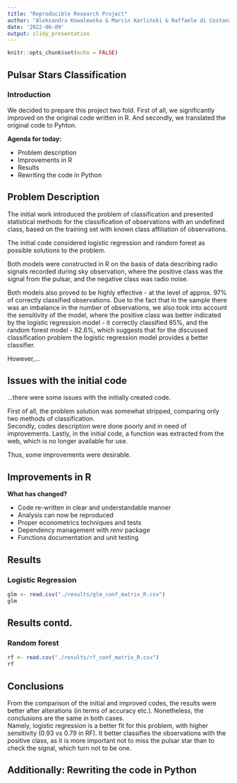 ```yaml
---
title: "Reproducible Research Project"
author: "Aleksandra Kowalewska & Marcin Karliński & Raffaele di Costanzo"
date: '2022-06-09'
output: slidy_presentation
---
```


```r
knitr::opts_chunk$set(echo = FALSE)
```

## Pulsar Stars Classification
### Introduction

We decided to prepare this project two fold. First of all, we significantly improved on the original code written in R. And secondly, we translated the original code to Pyhton. 


**Agenda for today:**

- Problem description      
- Improvements in R      
- Results       
- Rewriting the code in Python      

## Problem Description

The initial work introduced the problem of classification and presented statistical methods for the classification of observations with an undefined class, based on the training set with known class affiliation of observations.       

The initial code considered logistic regression and random forest as possible solutions to the problem. 

Both models were constructed in R on the basis of data describing radio signals recorded during sky observation, where the positive class was the signal from the pulsar, and the negative class was radio noise.

Both models also proved to be highly effective - at the level of approx. 97% of correctly classified observations. Due to the fact that in the sample there was an imbalance in the number of observations, we also took into account the sensitivity of the model, where the positive class was better indicated by the logistic regression model - it correctly classified 85%, and the random forest model - 82.6%, which suggests that for the discussed classification problem the logistic regression model provides a better classifier.

However,...

## Issues with the initial code

...there were some issues with the initially created code.

First of all, the problem solution was somewhat stripped, comparing only two methods of classification.      
Secondly, codes description were done poorly and in need of improvements. 
Lastly, in the initial code, a function was extracted from the web, which is no longer available for use. 

Thus, some improvements were desirable.

## Improvements in R 

**What has changed?**

- Code re-written in clear and understandable manner  
- Analysis can now be reproduced
- Proper econometrics techniques and tests
- Dependency management with *renv* package    
- Functions documentation and unit testing      

## Results

### Logistic Regression

```r
glm <- read.csv("./results/glm_conf_matrix_R.csv")
glm
```


## Results contd. 

### Random forest

```r
rf <- read.csv("./results/rf_conf_matrix_R.csv")
rf
```
## Conclusions

From the comparison of the initial and improved codes, the results were better after alterations (in terms of accuracy etc.). Nonetheless, the conclusions are the same in both cases.       
Namely, logistic regression is a better fit for this problem, with higher sensitivity (0.93 vs 0.79 in RF). It better classifies the observations with the positive class, as it is more important not to miss the pulsar star than to check the signal, which turn not to be one.

## Additionally: Rewriting the code in Python

